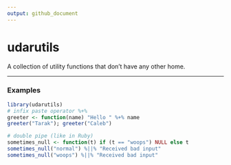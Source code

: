 ```yaml
---
output: github_document
---
```


<!-- README.md is generated from README.Rmd. Please edit that file -->

udarutils
==========
A collection of utility functions that don't have any other home. 

------------------------------------------------------------------

### Examples

```r
library(udarutils)
# infix paste operator %+%
greeter <- function(name) "Hello " %+% name
greeter("Tarak"); greeter("Caleb")

# double pipe (like in Ruby)
sometimes_null <- function(t) if (t == "woops") NULL else t
sometimes_null("normal") %||% "Received bad input"
sometimes_null("woops") %||% "Received bad input"
```
